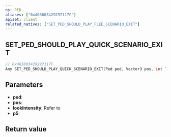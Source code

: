 ```yaml
---
ns: PED
aliases: ["0x463803429297117C"]
apiset: client
related_natives: ["SET_PED_SHOULD_PLAY_FLEE_SCENARIO_EXIT"]
---
```

## SET_PED_SHOULD_PLAY_QUICK_SCENARIO_EXIT

```c
// 0x463803429297117C
Any SET_PED_SHOULD_PLAY_QUICK_SCENARIO_EXIT(Ped ped, Vector3 pos, int lookIntensity, BOOL p5);
```

## Parameters
* **ped**:
* **pos**:
* **lookIntensity**: Refer to <Enum name="eLookIntensity" />
* **p5**:

## Return value